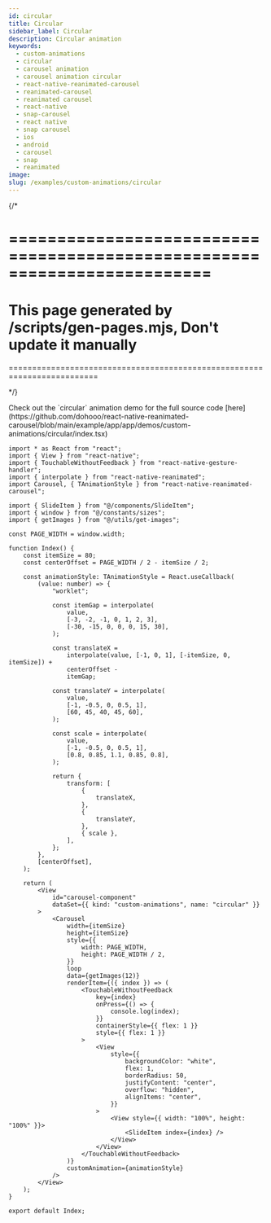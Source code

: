 ```yaml
---
id: circular
title: Circular
sidebar_label: Circular
description: Circular animation
keywords:
  - custom-animations
  - circular
  - carousel animation
  - carousel animation circular
  - react-native-reanimated-carousel
  - reanimated-carousel
  - reanimated carousel
  - react-native
  - snap-carousel
  - react native
  - snap carousel
  - ios
  - android
  - carousel
  - snap
  - reanimated
image:
slug: /examples/custom-animations/circular
---
```


{/* 

=========================================================================
=========================================================================
This page generated by /scripts/gen-pages.mjs, Don't update it manually 
=========================================================================
=========================================================================

*/}


<Callout type="info" emoji="💡">
  Check out the `circular` animation demo for the full source code [here](https://github.com/dohooo/react-native-reanimated-carousel/blob/main/example/app/app/demos/custom-animations/circular/index.tsx)
</Callout>

<Demo kind="custom-animations" name="circular" />

```tsx copy
import * as React from "react";
import { View } from "react-native";
import { TouchableWithoutFeedback } from "react-native-gesture-handler";
import { interpolate } from "react-native-reanimated";
import Carousel, { TAnimationStyle } from "react-native-reanimated-carousel";

import { SlideItem } from "@/components/SlideItem";
import { window } from "@/constants/sizes";
import { getImages } from "@/utils/get-images";

const PAGE_WIDTH = window.width;

function Index() {
	const itemSize = 80;
	const centerOffset = PAGE_WIDTH / 2 - itemSize / 2;

	const animationStyle: TAnimationStyle = React.useCallback(
		(value: number) => {
			"worklet";

			const itemGap = interpolate(
				value,
				[-3, -2, -1, 0, 1, 2, 3],
				[-30, -15, 0, 0, 0, 15, 30],
			);

			const translateX =
				interpolate(value, [-1, 0, 1], [-itemSize, 0, itemSize]) +
				centerOffset -
				itemGap;

			const translateY = interpolate(
				value,
				[-1, -0.5, 0, 0.5, 1],
				[60, 45, 40, 45, 60],
			);

			const scale = interpolate(
				value,
				[-1, -0.5, 0, 0.5, 1],
				[0.8, 0.85, 1.1, 0.85, 0.8],
			);

			return {
				transform: [
					{
						translateX,
					},
					{
						translateY,
					},
					{ scale },
				],
			};
		},
		[centerOffset],
	);

	return (
		<View
			id="carousel-component"
			dataSet={{ kind: "custom-animations", name: "circular" }}
		>
			<Carousel
				width={itemSize}
				height={itemSize}
				style={{
					width: PAGE_WIDTH,
					height: PAGE_WIDTH / 2,
				}}
				loop
				data={getImages(12)}
				renderItem={({ index }) => (
					<TouchableWithoutFeedback
						key={index}
						onPress={() => {
							console.log(index);
						}}
						containerStyle={{ flex: 1 }}
						style={{ flex: 1 }}
					>
						<View
							style={{
								backgroundColor: "white",
								flex: 1,
								borderRadius: 50,
								justifyContent: "center",
								overflow: "hidden",
								alignItems: "center",
							}}
						>
							<View style={{ width: "100%", height: "100%" }}>
								<SlideItem index={index} />
							</View>
						</View>
					</TouchableWithoutFeedback>
				)}
				customAnimation={animationStyle}
			/>
		</View>
	);
}

export default Index;

```